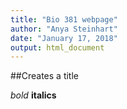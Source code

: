 ```yaml
---
title: "Bio 381 webpage"
author: "Anya Steinhart"
date: "January 17, 2018"
output: html_document
---
```


##Creates a title

*bold*
**italics**

